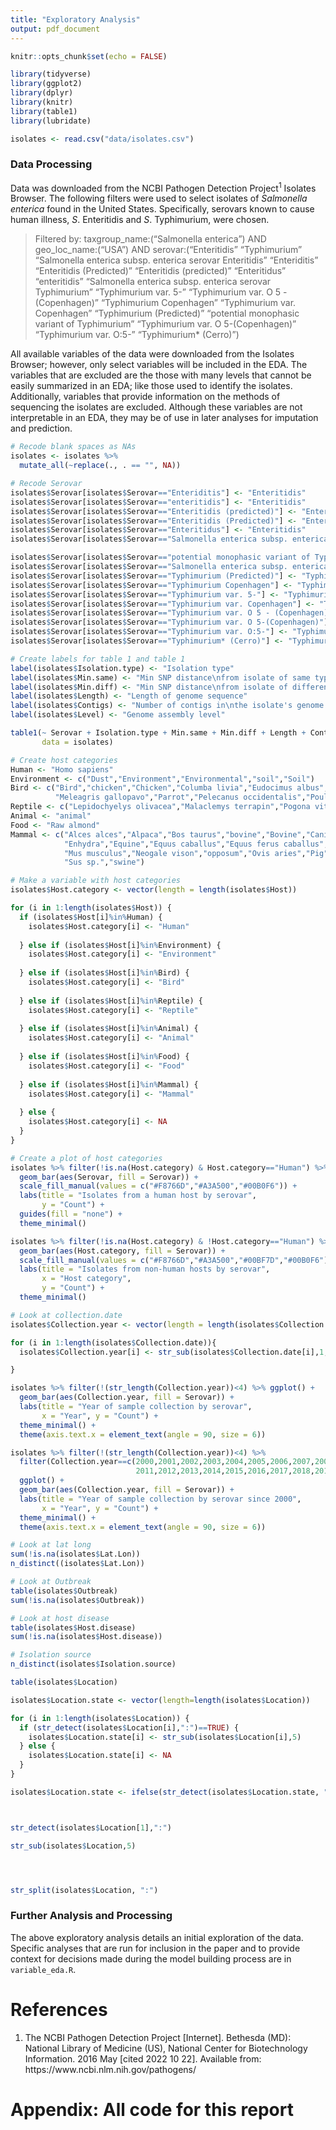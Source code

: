 ```yaml
---
title: "Exploratory Analysis"
output: pdf_document
---
```


```r
knitr::opts_chunk$set(echo = FALSE)
```

```r
library(tidyverse)
library(ggplot2)
library(dplyr)
library(knitr)
library(table1)
library(lubridate)

```

```r
isolates <- read.csv("data/isolates.csv")

```

### Data Processing
Data was downloaded from the NCBI Pathogen Detection Project^1^ Isolates Browser. The following filters were used to select isolates of *Salmonella enterica* found in the United States. Specifically, serovars known to cause human illness, *S*. Enteritidis and *S*. Typhimurium, were chosen.

> Filtered by: taxgroup_name:("Salmonella enterica") AND geo_loc_name:("USA") AND serovar:("Enteritidis" "Typhimurium" "Salmonella enterica subsp. enterica serovar Enteritidis" "Enteriditis" "Enteritidis (Predicted)" "Enteritidis (predicted)" "Enteritidus" "enteritidis" "Salmonella enterica subsp. enterica serovar Typhimurium" "Typhimurium var. 5-" "Typhimurium var. O 5 - (Copenhagen)" "Typhimurium Copenhagen" "Typhimurium var. Copenhagen" "Typhimurium (Predicted)" "potential monophasic variant of Typhimurium" "Typhimurium var. O 5-(Copenhagen)" "Typhimurium var. O:5-" "Typhimurium* (Cerro)")

All available variables of the data were downloaded from the Isolates Browser; however, only select variables will be included in the EDA. The variables that are excluded are the those with many levels that cannot be easily summarized in an EDA; like those used to identify the isolates. Additionally, variables that provide information on the methods of sequencing the isolates are excluded. Although these variables are not interpretable in an EDA, they may be of use in later analyses for imputation and prediction.

```r
# Recode blank spaces as NAs
isolates <- isolates %>% 
  mutate_all(~replace(., . == "", NA))

# Recode Serovar
isolates$Serovar[isolates$Serovar=="Enteriditis"] <- "Enteritidis"
isolates$Serovar[isolates$Serovar=="enteritidis"] <- "Enteritidis"
isolates$Serovar[isolates$Serovar=="Enteritidis (predicted)"] <- "Enteritidis"
isolates$Serovar[isolates$Serovar=="Enteritidis (Predicted)"] <- "Enteritidis"
isolates$Serovar[isolates$Serovar=="Enteritidus"] <- "Enteritidis"
isolates$Serovar[isolates$Serovar=="Salmonella enterica subsp. enterica serovar Enteritidis"] <- "Enteritidis"

isolates$Serovar[isolates$Serovar=="potential monophasic variant of Typhimurium"] <- "Typhimurium (Monophasic)"
isolates$Serovar[isolates$Serovar=="Salmonella enterica subsp. enterica serovar Typhimurium"] <- "Typhimurium"
isolates$Serovar[isolates$Serovar=="Typhimurium (Predicted)"] <- "Typhimurium"
isolates$Serovar[isolates$Serovar=="Typhimurium Copenhagen"] <- "Typhimurium (Copenhagen)"
isolates$Serovar[isolates$Serovar=="Typhimurium var. 5-"] <- "Typhimurium (Copenhagen)"
isolates$Serovar[isolates$Serovar=="Typhimurium var. Copenhagen"] <- "Typhimurium (Copenhagen)"
isolates$Serovar[isolates$Serovar=="Typhimurium var. O 5 - (Copenhagen)"] <- "Typhimurium (Copenhagen)"
isolates$Serovar[isolates$Serovar=="Typhimurium var. O 5-(Copenhagen)"] <- "Typhimurium (Copenhagen)"
isolates$Serovar[isolates$Serovar=="Typhimurium var. O:5-"] <- "Typhimurium (Copenhagen)"
isolates$Serovar[isolates$Serovar=="Typhimurium* (Cerro)"] <- "Typhimurium (Cerro)"

```

```r
# Create labels for table 1 and table 1
label(isolates$Isolation.type) <- "Isolation type"
label(isolates$Min.same) <- "Min SNP distance\nfrom isolate of same type"
label(isolates$Min.diff) <- "Min SNP distance\nfrom isolate of different type"
label(isolates$Length) <- "Length of genome sequence"
label(isolates$Contigs) <- "Number of contigs in\nthe isolate's genome assembly"
label(isolates$Level) <- "Genome assembly level"

table1(~ Serovar + Isolation.type + Min.same + Min.diff + Length + Contigs + Level, 
       data = isolates)

```

```r
# Create host categories
Human <- "Homo sapiens"
Environment <- c("Dust","Environment","Environmental","soil","Soil")
Bird <- c("Bird","chicken","Chicken","Columba livia","Eudocimus albus","Gallus gallus","Gallus gallus domesticus",
          "Meleagris gallopavo","Parrot","Pelecanus occidentalis","Poultry","Spinus pinus","turkey","Turkey")
Reptile <- c("Lepidochyelys olivacea","Malaclemys terrapin","Pogona vitticeps","SNAKE","Terrepene carolina")
Animal <- "animal"
Food <- "Raw almond"
Mammal <- c("Alces alces","Alpaca","Bos taurus","bovine","Bovine","Canis sp.","Cat","cattle","cow","Deer","Dog",
            "Enhydra","Equine","Equus caballus","Equus ferus caballus","Horse","Lama glama","lamb","mouse",
            "Mus musculus","Neogale vison","opposum","Ovis aries","Pig","porcine","Rabbit","rodent","Sus scrofa",
            "Sus sp.","swine")

# Make a variable with host categories
isolates$Host.category <- vector(length = length(isolates$Host))

for (i in 1:length(isolates$Host)) {
  if (isolates$Host[i]%in%Human) {
    isolates$Host.category[i] <- "Human"
    
  } else if (isolates$Host[i]%in%Environment) {
    isolates$Host.category[i] <- "Environment"
    
  } else if (isolates$Host[i]%in%Bird) {
    isolates$Host.category[i] <- "Bird"
      
  } else if (isolates$Host[i]%in%Reptile) {
    isolates$Host.category[i] <- "Reptile"
    
  } else if (isolates$Host[i]%in%Animal) {
    isolates$Host.category[i] <- "Animal"
    
  } else if (isolates$Host[i]%in%Food) {
    isolates$Host.category[i] <- "Food"
    
  } else if (isolates$Host[i]%in%Mammal) {
    isolates$Host.category[i] <- "Mammal"
    
  } else {
    isolates$Host.category[i] <- NA
  }
}

# Create a plot of host categories
isolates %>% filter(!is.na(Host.category) & Host.category=="Human") %>% ggplot() + 
  geom_bar(aes(Serovar, fill = Serovar)) +
  scale_fill_manual(values = c("#F8766D","#A3A500","#00B0F6")) +
  labs(title = "Isolates from a human host by serovar",
       y = "Count") +
  guides(fill = "none") +
  theme_minimal()

isolates %>% filter(!is.na(Host.category) & !Host.category=="Human") %>% ggplot() + 
  geom_bar(aes(Host.category, fill = Serovar)) +
  scale_fill_manual(values = c("#F8766D","#A3A500","#00BF7D","#00B0F6")) +
  labs(title = "Isolates from non-human hosts by serovar",
       x = "Host category",
       y = "Count") +
  theme_minimal()


```

```r
# Look at collection.date
isolates$Collection.year <- vector(length = length(isolates$Collection.date))

for (i in 1:length(isolates$Collection.date)){
  isolates$Collection.year[i] <- str_sub(isolates$Collection.date[i],1,4)

}

isolates %>% filter(!(str_length(Collection.year))<4) %>% ggplot() +
  geom_bar(aes(Collection.year, fill = Serovar)) +
  labs(title = "Year of sample collection by serovar",
       x = "Year", y = "Count") +
  theme_minimal() +
  theme(axis.text.x = element_text(angle = 90, size = 6))

isolates %>% filter(!(str_length(Collection.year))<4) %>% 
  filter(Collection.year==c(2000,2001,2002,2003,2004,2005,2006,2007,2008,2009,2010,
                            2011,2012,2013,2014,2015,2016,2017,2018,2019,2020,2021,2022)) %>%
  ggplot() +
  geom_bar(aes(Collection.year, fill = Serovar)) +
  labs(title = "Year of sample collection by serovar since 2000",
       x = "Year", y = "Count") +
  theme_minimal() +
  theme(axis.text.x = element_text(angle = 90, size = 6))

```

```r
# Look at lat long
sum(!is.na(isolates$Lat.Lon))
n_distinct((isolates$Lat.Lon))

# Look at Outbreak
table(isolates$Outbreak)
sum(!is.na(isolates$Outbreak))

# Look at host disease
table(isolates$Host.disease)
sum(!is.na(isolates$Host.disease))

# Isolation source
n_distinct(isolates$Isolation.source)

```

```r
table(isolates$Location)

isolates$Location.state <- vector(length=length(isolates$Location))

for (i in 1:length(isolates$Location)) {
  if (str_detect(isolates$Location[i],":")==TRUE) {
    isolates$Location.state[i] <- str_sub(isolates$Location[i],5)
  } else {
    isolates$Location.state[i] <- NA
  }
}

isolates$Location.state <- ifelse(str_detect(isolates$Location.state, "New York"))



str_detect(isolates$Location[1],":")

str_sub(isolates$Location,5)




str_split(isolates$Location, ":")

```

### Further Analysis and Processing
The above exploratory analysis details an initial exploration of the data. Specific analyses that are run for inclusion in the paper and to provide context for decisions made during the model building process are in `variable_eda.R`.

\newpage
# References
1. The NCBI Pathogen Detection Project [Internet]. Bethesda (MD): National Library of Medicine (US), National Center for Biotechnology Information. 2016 May [cited 2022 10 22]. Available from: https://www.ncbi.nlm.nih.gov/pathogens/

# Appendix: All code for this report

```r

```
